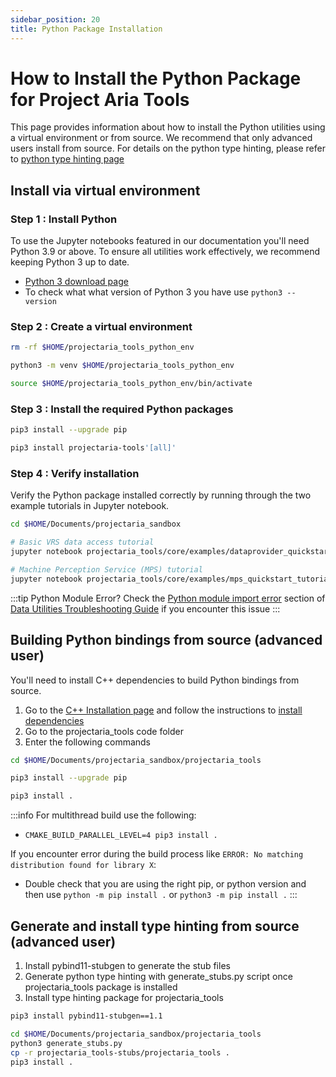 ```yaml
---
sidebar_position: 20
title: Python Package Installation
---
```


# How to Install the Python Package for Project Aria Tools

This page provides information about how to install the Python utilities using a virtual environment or from source. We recommend that only advanced users install from source.
For details on the python type hinting, please refer to [python type hinting page](/docs/data_utilities/installation/type_hinting)

## Install via virtual environment
### Step 1 : Install Python

To use the Jupyter notebooks featured in our documentation you'll need Python 3.9 or above. To ensure all utilities work effectively, we recommend keeping Python 3 up to date.
* [Python 3 download page](https://www.python.org/downloads/)
* To check what what version of Python 3 you have use `python3 --version`

### Step 2 : Create a virtual environment

```bash
rm -rf $HOME/projectaria_tools_python_env

python3 -m venv $HOME/projectaria_tools_python_env

source $HOME/projectaria_tools_python_env/bin/activate
```

###  Step 3 : Install the required Python packages

```bash
pip3 install --upgrade pip

pip3 install projectaria-tools'[all]'
```
### Step 4 : Verify installation

Verify the Python package installed correctly by running through the two example tutorials in Jupyter notebook.

```bash
cd $HOME/Documents/projectaria_sandbox

# Basic VRS data access tutorial
jupyter notebook projectaria_tools/core/examples/dataprovider_quickstart_tutorial.ipynb

# Machine Perception Service (MPS) tutorial
jupyter notebook projectaria_tools/core/examples/mps_quickstart_tutorial.ipynb
```

:::tip Python Module Error?
Check the [Python module import error](/docs/data_utilities/installation/troubleshooting#python-module-import-error) section of [Data Utilities Troubleshooting Guide](/docs/data_utilities/installation/troubleshooting) if you encounter this issue
:::

## Building Python bindings from source (advanced user)
You'll need to install C++ dependencies to build Python bindings from source.

1. Go to the [C++ Installation page](/docs/data_utilities/installation/installation_cpp) and follow the instructions to [install dependencies](/docs/data_utilities/installation/installation_cpp)
2. Go to the projectaria_tools code folder
3. Enter the following commands
```bash
cd $HOME/Documents/projectaria_sandbox/projectaria_tools

pip3 install --upgrade pip

pip3 install .
```

:::info
For multithread build use the following:
- `CMAKE_BUILD_PARALLEL_LEVEL=4 pip3 install .`

If you encounter error during the build process like `ERROR: No matching distribution found for library X`:
- Double check that you are using the right pip, or python version and then use `python -m pip install .` or `python3 -m pip install .`
:::

## Generate and install type hinting from source (advanced user)
1. Install pybind11-stubgen to generate the stub files
2. Generate python type hinting with generate_stubs.py script once projectaria_tools package is installed
3. Install type hinting package for projectaria_tools
```bash
pip3 install pybind11-stubgen==1.1

cd $HOME/Documents/projectaria_sandbox/projectaria_tools
python3 generate_stubs.py
cp -r projectaria_tools-stubs/projectaria_tools .
pip3 install .
```
